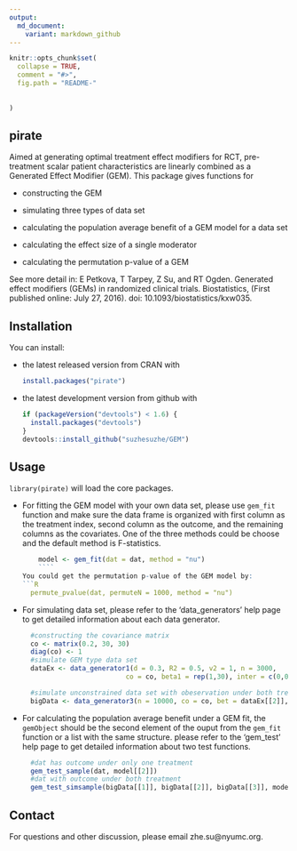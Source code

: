 ```yaml
---
output: 
  md_document:
    variant: markdown_github
---
```

```r
knitr::opts_chunk$set(
  collapse = TRUE,
  comment = "#>",
  fig.path = "README-"
	
	
)
```
 pirate
----------------------

Aimed at generating optimal treatment effect modifiers for RCT, pre-treatment scalar patient characteristics are linearly combined as a Generated Effect Modifier (GEM). This package gives functions for

* constructing the GEM

* simulating three types of data set

* calculating the population average benefit of a GEM model for a data set 

* calculating the effect size of a single moderator

* calculating the permutation p-value of a GEM

See more detail in: E Petkova, T Tarpey, Z Su, and RT Ogden. Generated effect  modifiers (GEMs) in randomized clinical trials. Biostatistics, (First published online: July 27, 2016). doi: 10.1093/biostatistics/kxw035.

Installation
----------------------------
You can install: 

* the latest released version from CRAN with

    ```R
    install.packages("pirate")
    ````

* the latest development version from github with

    ```R
    if (packageVersion("devtools") < 1.6) {
      install.packages("devtools")
    }
    devtools::install_github("suzhesuzhe/GEM")
    ```
    
    
Usage
---------------------
`library(pirate)` will load the core packages.

* For fitting the GEM model with your own data set, please use `gem_fit`	function and make sure the data frame is organized with first column as the treatment index, second column as the outcome, and the remaining columns as the covariates. One of the three methods could be choose and the default method is F-statistics.
```R
    model <- gem_fit(dat = dat, method = "nu")
    ````
You could get the permutation p-value of the GEM model by:
```R
    permute_pvalue(dat, permuteN = 1000, method = "nu")
    ````
    
* For simulating data set, please refer to the 'data_generators' help page to get detailed information about each data generator.
```R
	#constructing the covariance matrix
 	co <- matrix(0.2, 30, 30)
 	diag(co) <- 1
 	#simulate GEM type data set
 	dataEx <- data_generator1(d = 0.3, R2 = 0.5, v2 = 1, n = 3000, 
                            co = co, beta1 = rep(1,30), inter = c(0,0))

    #simulate unconstrained data set with obeservation under both treatment and without error
    bigData <- data_generator3(n = 10000, co = co, bet = dataEx[[2]], inter = c(0,0))
    ````
    
* For calculating the population average benefit under a GEM fit, the `gemObject` should be the second element of the ouput from the `gem_fit` function or a list with the same structure. please refer to the 'gem_test' help page to get detailed information about two test functions.
```R
	#dat has outcome under only one treatment
	gem_test_sample(dat, model[[2]])
	#dat with outcome under both treatment 
    gem_test_simsample(bigData[[1]], bigData[[2]], bigData[[3]], model[[2]])
    ````

Contact
------------------
For questions and other discussion, please email zhe.su@nyumc.org.


